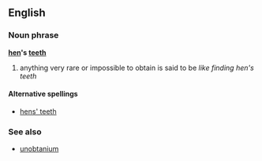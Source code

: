 ==English==
===Noun phrase===
'''[[hen]]'s [[teeth]]'''

#anything very rare or impossible to obtain is said to be ''like finding hen's teeth''

====Alternative spellings====
*[[hens' teeth]]

===See also===
*[[unobtanium]]